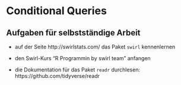 # Conditional Queries


## Aufgaben für selbstständige Arbeit
* auf der Seite http://swirlstats.com/ das Paket `swirl` kennenlernen

* den Swirl-Kurs "R Programmin by swirl team" anfangen

* die Dokumentation für das Paket `readr` durchlesen: https://github.com/tidyverse/readr

